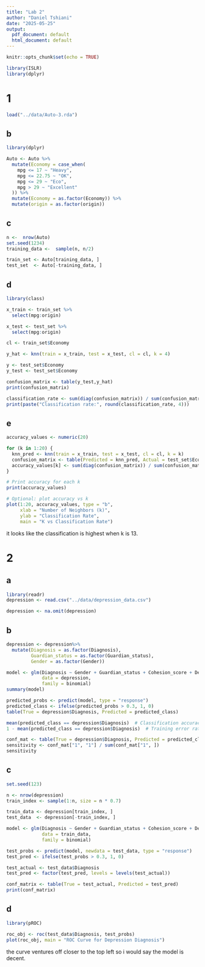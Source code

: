 ```yaml
---
title: "Lab 2"
author: "Daniel Tshiani"
date: "2025-05-25"
output:
  pdf_document: default
  html_document: default
---
```


```r
knitr::opts_chunk$set(echo = TRUE)
```

 
```r
library(ISLR)
library(dplyr)
```

# 1

```r
load("../data/Auto-3.rda")
```

## b
```r
library(dplyr)

Auto <- Auto %>%
  mutate(Economy = case_when(
    mpg <= 17 ~ "Heavy",
    mpg <= 22.75 ~ "OK",
    mpg <= 29 ~ "Eco",
    mpg > 29 ~ "Excellent"
  )) %>%
  mutate(Economy = as.factor(Economy)) %>%
  mutate(origin = as.factor(origin))
```
## c
```r
n <-  nrow(Auto)
set.seed(1234)
training_data <-  sample(n, n/2) 

train_set <- Auto[training_data, ]  
test_set  <- Auto[-training_data, ]  
```

## d
```r
library(class)

x_train <- train_set %>%
  select(mpg:origin)

x_test <- test_set %>%
  select(mpg:origin)

cl <- train_set$Economy

y_hat <- knn(train = x_train, test = x_test, cl = cl, k = 4)
```

```r
y <- test_set$Economy
y_test <- test_set$Economy

confusion_matrix <- table(y_test,y_hat)
print(confusion_matrix)
```
```r
classification_rate <- sum(diag(confusion_matrix)) / sum(confusion_matrix)
print(paste("Classification rate:", round(classification_rate, 4)))
```

## e
```r
accuracy_values <- numeric(20)

for (k in 1:20) {
  knn_pred <- knn(train = x_train, test = x_test, cl = cl, k = k)
  confusion_matrix <- table(Predicted = knn_pred, Actual = test_set$Economy)
  accuracy_values[k] <- sum(diag(confusion_matrix)) / sum(confusion_matrix)
}

# Print accuracy for each k
print(accuracy_values)

# Optional: plot accuracy vs k
plot(1:20, accuracy_values, type = "b", 
     xlab = "Number of Neighbors (k)", 
     ylab = "Classification Rate",
     main = "K vs Classification Rate")
```
it looks like the classification is highest when k is 13.

# 2

## a
```r
library(readr)
depression <- read.csv("../data/depression_data.csv")

depression <- na.omit(depression)
```

## b
```r
depression <- depression%>%
  mutate(Diagnosis = as.factor(Diagnosis),
         Guardian_status = as.factor(Guardian_status),
         Gender = as.factor(Gender))
```


```r
model <- glm(Diagnosis ~ Gender + Guardian_status + Cohesion_score + Depression_score,
             data = depression, 
             family = binomial)
summary(model)
```
```r
predicted_probs <- predict(model, type = "response")
predicted_class <- ifelse(predicted_probs > 0.3, 1, 0)
table(True = depression$Diagnosis, Predicted = predicted_class)
```
```r
mean(predicted_class == depression$Diagnosis)  # Classification accuracy
1 - mean(predicted_class == depression$Diagnosis)  # Training error rate
```

```r
conf_mat <- table(True = depression$Diagnosis, Predicted = predicted_class)
sensitivity <- conf_mat["1", "1"] / sum(conf_mat["1", ])
sensitivity
```


## c
```r
set.seed(123)  

n <- nrow(depression)
train_index <- sample(1:n, size = n * 0.7)

train_data <- depression[train_index, ]
test_data  <- depression[-train_index, ]
```

```r
model <- glm(Diagnosis ~ Gender + Guardian_status + Cohesion_score + Depression_score,
             data = train_data,
             family = binomial)
```

```r
test_probs <- predict(model, newdata = test_data, type = "response")
test_pred <- ifelse(test_probs > 0.3, 1, 0) 

```

```r
test_actual <- test_data$Diagnosis
test_pred <- factor(test_pred, levels = levels(test_actual))
```

```r
conf_matrix <- table(True = test_actual, Predicted = test_pred)
print(conf_matrix)
```
## d
```r
library(pROC)

roc_obj <- roc(test_data$Diagnosis, test_probs)
plot(roc_obj, main = "ROC Curve for Depression Diagnosis")

```

the curve ventures off closer to the top left so i would say the model is decent.







